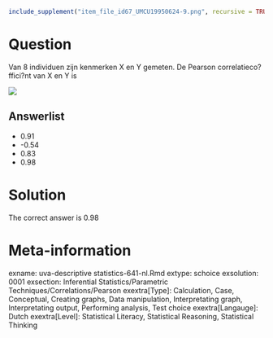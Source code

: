 ```{r, echo = FALSE, results = "hide"}
include_supplement("item_file_id67_UMCU19950624-9.png", recursive = TRUE)
```
Question
========

Van 8 individuen zijn kenmerken X en Y gemeten. De Pearson correlatieco?ffici?nt van X en Y is 


 ![](item_file_id67_UMCU19950624-9.png)

Answerlist
----------
* 0.91
* -0.54
* 0.83
* 0.98

Solution
========

The correct answer is  0.98 

Meta-information
================
exname: uva-descriptive statistics-641-nl.Rmd 
extype: schoice 
exsolution: 0001 
exsection: Inferential Statistics/Parametric Techniques/Correlations/Pearson
exextra[Type]: Calculation, Case, Conceptual, Creating graphs, Data manipulation, Interpretating graph, Interpretating output, Performing analysis, Test choice 
exextra[Langauge]: Dutch 
exextra[Level]: Statistical Literacy, Statistical Reasoning, Statistical Thinking 
